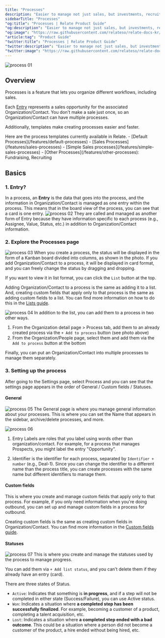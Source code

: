 ```yaml
---
title: "Processes"
description: "Easier to manage not just sales, but investments, recruiting, and more."
sidebarTitle: "Processes"
"og:title": "Processes | Relate Product Guide"
"og:description": "Easier to manage not just sales, but investments, recruiting, and more."
"og:image": "https://raw.githubusercontent.com/relateso/relate-docs-kr/main/docs/images/relate-main.png"
"article:tag": "Product Guide"
"twitter:title": "Processes | Relate Product Guide"
"twitter:description": "Easier to manage not just sales, but investments, recruiting, and more."
"twitter:image": "https://raw.githubusercontent.com/relateso/relate-docs-kr/main/docs/images/relate-main.png"
---
```


![process 01](/images/features/process-process.png)
## Overview
Processes is a feature that lets you organize different workflows, including sales.

Each [Entry](/features/processes#1-entry) represents a sales opportunity for the associated Organization/Contact.
You don't make a sale just once, so an Organization/Contact can have multiple processes.

Additionally, templates make creating processes easier and faster.

<Tip>
Here are the process templates currently available in Relate.
- [Default Processes](/features/default-processes)
- [Sales Processes](/features/sales-processes)
- [Simple Sales processes](/features/simple-sales-processes)
- [Other Processes](/features/other-processes): Fundraising, Recruiting
</Tip>

## Basics
### 1. Entry?
In a process, an **Entry** is the data that goes into the process,
and the information in Organization/Contact is managed as one entry within the process.
This means that in the board view of the process, you can see that a card is one entry.
![process 02](/images/features/process-entry.png)
They are called and managed as another form of Entry because they have information specific to each process (e.g., Assignee, Value, Status, etc.)
in addition to Organization/Contact information.

### 2. Explore the Processes page
![process 03](/images/features/default-board.png)
When you create a process, the status will be displayed in the form of a Kanban board divided into columns, as shown in the photo.
If you add Organization/Contact to a process, it will be displayed in card format, and you can freely change the status by dragging and dropping.

If you want to view it in list format, you can click the `List` button at the top.

Adding Organization/Contact to a process is the same as adding it to a list.
And, creating custom fields that apply only to that process is the same as adding custom fields to a list. You can find more information on how to do this in the [Lists guide](/features/lists).

![process 04](/images/features/default-org-detail.png)
In addition to the list, you can add them to a process in two other ways.
1. From the Organization detail page > Process tab, add them to an already created process via the `+ Add to process` button (see photo above)
2. From the Organization/People page, select them and add them via the `Add to process` button at the bottom

Finally, you can put an Organization/Contact into multiple processes to manage them separately.

### 3. Setting up the process
After going to the Settings page, select Process and you can see that the settings page appears in the order of General / Custom fields / Statuses.

#### General
![process 05](/images/features/default-general.png)
The General page is where you manage general information about your processes.
This is where you can set the Name that appears in the sidebar, archive/delete processes, and more.

![process 06](/images/features/default-identifier.png)
1. Entry Labels are roles that you label using words other than organization/contact.
For example, for a process that manages Prospects, you might label the entry "Opportunity".

2. Identifier is the identifier for each process, separated by `Identifier + number` (e.g., Deal-1).
Since you can change the identifier to a different name than the process title, you can create processes with the same name but different identifiers to manage them.

#### Custom fields
This is where you create and manage custom fields that apply only to that process.
For example, if you only need information when you're doing outbound, you can set up and manage custom fields in a process for outbound.

Creating custom fields is the same as creating custom fields in Organization/Contact. You can find more information in the [Custom fields guide](/features/custom-fields).

#### Statuses
![process 07](/images/features/default-statuses.png)
This is where you create and manage the statuses used by the process to manage progress.

You can add them via `+ Add list status`, and you can't delete them if they already have an entry (card).

There are three states of Status.
- `Active`: Indicates that something is **in progress**, and if a step will not be completed in either state (Success/Failure), you can use Active status.
- `Won`: Indicates a situation where **a completed step has been successfully finalized**. For example, becoming a customer of a product, completing a talent acquisition, etc.
- `Lost`: Indicates a situation where **a completed step ended with a bad outcome**. This could be a situation where a person did not become a customer of the product, a hire ended without being hired, etc.